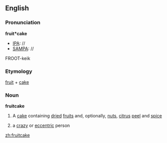==English==
===Pronunciation===

'''fruit*cake'''
*[[IPA]]: //
*[[SAMPA]]: //
FROOT-keik
===Etymology===
[[fruit]] + [[cake]]
===Noun===
{{wikipedia}}
'''fruitcake'''
# A [[cake]] containing [[dried]] [[fruit]]s and, optionally, [[nut]]s, [[citrus]] [[peel]] and [[spice]]
#{{slang}} a [[crazy]] or [[eccentric]] person

[[zh:fruitcake]]